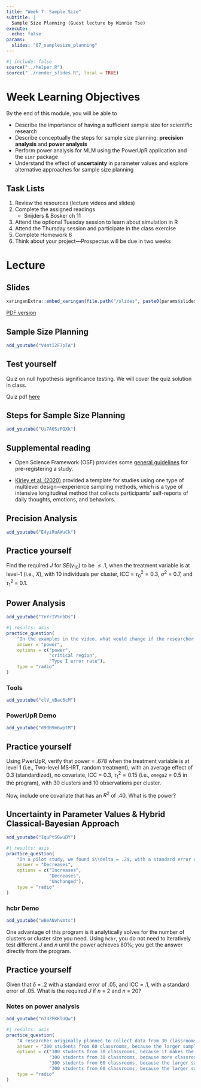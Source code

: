 ```yaml
---
title: "Week 7: Sample Size"
subtitle: |
  Sample Size Planning (Guest lecture by Winnie Tse)
execute:
  echo: false
params:
  slides: "07_samplesize_planning"
---
```


```r
#| include: false
source("../helper.R")
source("../render_slides.R", local = TRUE)
```

# Week Learning Objectives

By the end of this module, you will be able to

- Describe the importance of having a sufficient sample size for scientific research
- Describe conceptually the steps for sample size planning: **precision analysis** and **power analysis**
- Perform power analysis for MLM using the PowerUpR application and the `simr` package
- Understand the effect of **uncertainty** in parameter values and explore alternative approaches for sample size planning

## Task Lists

1. Review the resources (lecture videos and slides)
2. Complete the assigned readings
    * Snijders & Bosker ch 11
3. Attend the optional Tuesday session to learn about simulation in R
4. Attend the Thursday session and participate in the class exercise
4. Complete Homework 6
5. Think about your project---Prospectus will be due in two weeks

# Lecture

## Slides

```r
xaringanExtra::embed_xaringan(file.path("/slides", paste0(params$slides, ".html")))
```

[PDF version](`r file.path("/slides", paste0(params$slides, ".pdf"))`){target="_blank"}

::: {.panel-tabset}

## Sample Size Planning

```r
add_youtube("V4mtI2F7pTA")
```

::: {.callout-important}

## Test yourself

Quiz on null hypothesis significance testing. We will cover the quiz solution in class.

Quiz pdf [here](week7_quiz.pdf)

:::

## Steps for Sample Size Planning

```r
add_youtube("Ui7A0SzPQXk")
```

::: {.callout-tip icon=false}

## Supplemental reading

* Open Science Framework (OSF) provides some [general guidelines](https://help.osf.io/hc/en-us/articles/360021390833-Preregistration) for pre-registering a study.

* [Kirley et al. (2020)](https://lirias.kuleuven.be/retrieve/572678) provided a template for studies using one type of multilevel design---experience sampling methods, which is a type of intensive longitudinal method that collects participants' self-reports of daily thoughts, emotions, and behaviors.

:::

## Precision Analysis

```r
add_youtube("E4yiRuAWuCk")
```

::: {.callout-tip icon=false}

## Practice yourself

Find the required $J$ for $SE(\gamma_{10})$ to be $\leq .1$, when the treatment variable is at level-1 (i.e., $X$), with 10 individuals per cluster, ICC = $\tau^2_0 = 0.3$, $\sigma^2$ = 0.7, and $\tau^2_1$ = 0.1.

:::

## Power Analysis

```r
add_youtube("7nYrIV5nbDs")
```

```r
#| results: asis
practice_question(
    "In the examples in the video, what would change if the researcher assumes a larger effect under the alternative hypothesis?",
    answer = "power",
    options = c("power",
                "critical region",
                "Type I error rate"),
    type = "radio"
)
```

### Tools

```r
add_youtube("clV_vBac6cM")
```

### PowerUpR Demo

```r
add_youtube("d9dB9m6wptM")
```

::: {.callout-tip icon=false}

## Practice yourself

Using PwerUpR, verify that power = .678 when the treatment variable is at level 1 (i.e., Two-level MS-IRT, random treatment), with an average effect of 0.3 (standardized), no covariate, ICC = 0.3, $\tau^2_1 = 0.15$ (i.e., `omega2` = 0.5 in the program), with 30 clusters and 10 observations per cluster.

Now, include one covariate that has an $R^2$ of .40. What is the power?

:::

## Uncertainty in Parameter Values & Hybrid Classical-Bayesian Approach

```r
add_youtube("1quPtSGwuDY")
```

```r
#| results: asis
practice_question(
    "In a pilot study, we found $\\delta = .2$, with a standard error of $.05$, and ICC = .1, with a standard error of .05. We use the information $\\delta = .2$ and ICC = .1 to determine the number of clusters, and the program suggests us to have 116 clusters. If we employ 116 clusters in our study, what will happen to the power?",
    answer = "Decreases",
    options = c("Increases",
                "Decreases",
                "Unchanged"),
    type = "radio"
)
```

### hcbr Demo

```r
add_youtube("wBeANvhvmts")
```

One advantage of this program is it analytically solves for the number of clusters or cluster size you need. Using `hcbr`, you do not need to iteratively test different $J$ and $n$ until the power achieves 80%; you get the answer directly from the program.

::: {.callout-tip icon=false}

## Practice yourself

Given that $\delta$ = .2 with a standard error of .05, and ICC = .1, with a standard error of .05. What is the required $J$ if $n$ = 2 and $n$ = 20?

:::

### Notes on power analysis

```r
add_youtube("n73ZFKKlUQw")
```

```r
#| results: asis
practice_question(
    "A researcher originally planned to collect data from 30 classrooms with 5 students per classroom, but then found out the study was underpowered. He can collect data from 150 more students. Would it be more beneficial to make it 300 students from 30 classrooms or 300 students from 60 classrooms? Why?",
    answer = "300 students from 60 classrooms, because the larger sample size for the classroom level gives more power for level-2 coefficients",
    options = c("300 students from 30 classrooms, because it makes the cluster size larger",
                "300 students from 30 classrooms, because more classrooms increase the noise in the data",
                "300 students from 60 classrooms, because the larger sample size for the classroom level makes $\\tau^2_0$ smaller",
                "300 students from 60 classrooms, because the larger sample size for the classroom level gives more power for level-2 coefficients"),
    type = "radio"
)
```

:::